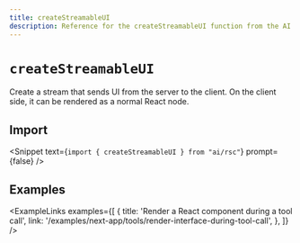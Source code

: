 ```yaml
---
title: createStreamableUI
description: Reference for the createStreamableUI function from the AI SDK RSC
---
```


# `createStreamableUI`

Create a stream that sends UI from the server to the client. On the client side, it can be rendered as a normal React node.

## Import

<Snippet text={`import { createStreamableUI } from "ai/rsc"`} prompt={false} />

<ReferenceTable packageName="rsc" functionName="createStreamableUI" />

## Examples

<ExampleLinks
  examples={[
    {
      title: 'Render a React component during a tool call',
      link: '/examples/next-app/tools/render-interface-during-tool-call',
    },
  ]}
/>
